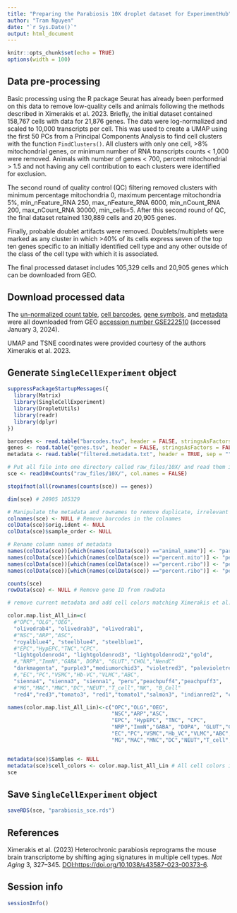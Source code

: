 ```yaml
---
title: "Preparing the Parabiosis 10X droplet dataset for ExperimentHub"
author: "Tram Nguyen"
date: "`r Sys.Date()`"
output: html_document
---
```


```r
knitr::opts_chunk$set(echo = TRUE)
options(width = 100)
```

## Data pre-processing

Basic processing using the R package Seurat has already been performed on this data to remove low-quality cells and animals following the methods described in Ximerakis et al. 2023. Briefly, the initial dataset contained 158,767 cells with data for 21,876 genes. The data were log-normalized and scaled to 10,000 transcripts per cell. This was used to create a UMAP using the first 50 PCs from a Principal Components Analysis to find cell clusters with the function `FindClusters()`. All clusters with only one cell, \>8% mitochondrial genes, or minimum number of RNA transcripts counts \< 1,000 were removed. Animals with number of genes \< 700, percent mitochondrial \> 1.5 and not having any cell contribution to each clusters were identified for exclusion.

The second round of quality control (QC) filtering removed clusters with minimum percentage mitochondria 0, maximum percentage mitochondria 5%, min_nFeature_RNA 250, max_nFeature_RNA 6000, min_nCount_RNA 200, max_nCount_RNA 30000, min_cells=5. After this second round of QC, the final dataset retained 130,889 cells and 20,905 genes.

Finally, probable doublet artifacts were removed. Doublets/multiplets were marked as any cluster in which \>40% of its cells express seven of the top ten genes specific to an initially identified cell type and any other outside of the class of the cell type with which it is associated.

The final processed dataset includes 105,329 cells and 20,905 genes which can be downloaded from GEO.

## Download processed data

The [un-normalized count table](https://www.ncbi.nlm.nih.gov/geo/download/?acc=GSE222510&format=file&file=GSE222510%5Fraw%5Fmatrix%2Emtx%2Egz), [cell barcodes](https://www.ncbi.nlm.nih.gov/geo/download/?acc=GSE222510&format=file&file=GSE222510%5Fraw%5Fbarcodes%2Etsv%2Egz), [gene symbols](https://www.ncbi.nlm.nih.gov/geo/download/?acc=GSE222510&format=file&file=GSE222510%5Fraw%5Fgenes%2Etsv%2Egz), and [metadata](https://www.ncbi.nlm.nih.gov/geo/download/?acc=GSE222510&format=file&file=GSE222510%5Ffiltered%5Fmetadata%2Etxt%2Egz) were all downloaded from GEO [accession number GSE222510](https://www.ncbi.nlm.nih.gov/geo/query/acc.cgi?acc=GSE222510) (accessed January 3, 2024).

UMAP and TSNE coordinates were provided courtesy of the authors Ximerakis et al. 2023.

## Generate `SingleCellExperiment` object

```r
suppressPackageStartupMessages({
  library(Matrix)
  library(SingleCellExperiment)
  library(DropletUtils)
  library(readr)
  library(dplyr)
})

barcodes <- read.table("barcodes.tsv", header = FALSE, stringsAsFactors = FALSE)
genes <- read.table("genes.tsv", header = FALSE, stringsAsFactors = FALSE)
metadata <- read.table("filtered.metadata.txt", header = TRUE, sep = "")

# Put all file into one directory called raw_files/10X/ and read them in with DropletUtils
sce <- read10xCounts("raw_files/10X/", col.names = FALSE)

stopifnot(all(rownames(counts(sce)) == genes))

dim(sce) # 20905 105329

# Manipulate the metadata and rownames to remove duplicate, irrelevant info
colnames(sce) <- NULL # Remove barcodes in the colnames
colData(sce)$orig.ident <- NULL
colData(sce)$sample_order <- NULL

# Rename column names of metadata
names(colData(sce))[which(names(colData(sce)) =="animal_name")] <- "parabiosis_category"
names(colData(sce))[which(names(colData(sce)) =="percent.mito")] <- "percent_mito"
names(colData(sce))[which(names(colData(sce)) =="percent.ribo")] <- "percent_ribo"
names(colData(sce))[which(names(colData(sce)) =="percent.ribo")] <- "percent_ribo"

counts(sce)
rowData(sce) <- NULL # Remove gene ID from rowData

# remove current metadata and add cell colors matching Ximerakis et al. 2023

color.map.list_All_Lin=c(
  #"OPC","OLG","OEG",
  "olivedrab4", "olivedrab3", "olivedrab1",
  #"NSC","ARP","ASC",
  "royalblue4", "steelblue4", "steelblue1",
  #"EPC","HypEPC,"TNC","CPC",
  "lightgoldenrod4", "lightgoldenrod3", "lightgoldenrod2","gold",
  #,"NRP","ImmN","GABA", DOPA", "GLUT","CHOL","NendC"
  "darkmagenta", "purple3","mediumorchid3", "violetred3", "palevioletred", "violet","lightpink",
  #,"EC","PC","VSMC","Hb-VC","VLMC","ABC",
  "sienna4", "sienna3", "sienna1", "peru","peachpuff4","peachpuff3",
  #"MG","MAC","MNC","DC","NEUT","T_cell","NK", "B_Cell"
  "red4","red3","tomato3", "red1","tomato1","salmon3", "indianred2", "coral")

names(color.map.list_All_Lin)<-c("OPC","OLG","OEG",
                                 "NSC","ARP","ASC",
                                 "EPC", "HypEPC", "TNC", "CPC",
                                 "NRP","ImmN","GABA", "DOPA", "GLUT","CHOL","NendC",
                                 "EC","PC","VSMC","Hb_VC","VLMC","ABC",
                                 "MG","MAC","MNC","DC","NEUT","T_cell","NK", "B_cell")


metadata(sce)$Samples <- NULL
metadata(sce)$cell_colors <- color.map.list_All_Lin # All cell colors into metadata slot
sce
```

## Save `SingleCellExperiment` object

```r
saveRDS(sce, "parabiosis_sce.rds")
```

## References

Ximerakis et al. (2023) Heterochronic parabiosis reprograms the mouse brain transcriptome by shifting aging signatures in multiple cell types. *Nat Aging* 3, 327--345. <DOI:https://doi.org/10.1038/s43587-023-00373-6>.

## Session info

```r
sessionInfo()
```

